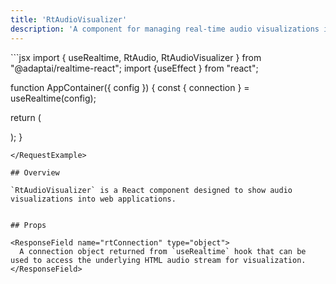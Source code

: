 ```yaml
---
title: 'RtAudioVisualizer'
description: 'A component for managing real-time audio visualizations in your web applications'
---
```


<RequestExample>
```jsx
import { useRealtime, RtAudio, RtAudioVisualizer } from "@adaptai/realtime-react";
import {useEffect } from "react";

function AppContainer({ config }) {
  const { connection } = useRealtime(config);

  return (
    <div>
        <RtAudio rtConnection={connection} />
        <RtAudioVisualizer
        rtConnection={connection}
        height={100}
        width={100}
        />
    </div>
  );
}
```
</RequestExample>

## Overview

`RtAudioVisualizer` is a React component designed to show audio visualizations into web applications. 


## Props

<ResponseField name="rtConnection" type="object">
  A connection object returned from `useRealtime` hook that can be used to access the underlying HTML audio stream for visualization.
</ResponseField>

